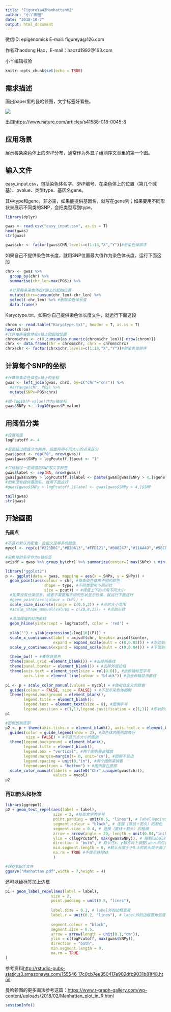 ```yaml
---
title: "FigureYa43ManhattanV2"
author: "小丫画图"
date: "2018-10-7"
output: html_document
---
```

微信ID: epigenomics  E-mail: figureya@126.com

作者Zhaodong Hao，E-mail：haozd1992@163.com

小丫编辑校验

```r
knitr::opts_chunk$set(echo = TRUE)
```

## 需求描述

画出paper里的曼哈顿图，文字标签好看些。

![](example.png)

出自<https://www.nature.com/articles/s41588-018-0045-8>

## 应用场景

展示每条染色体上的SNP分布，通常作为外显子组测序文章里的第一个图。

## 输入文件

easy_input.csv，包括染色体名字、SNP编号、在染色体上的位置（第几个碱基）、pvalue、类型type、基因名gene。

其中type和gene，非必需，如果能提供基因名，就写在gene列；如果要用不同形状来展示不同类的SNP，会把类型写到type。

```r
library(dplyr)

gwas <- read.csv("easy_input.csv", as.is = T)
head(gwas)
str(gwas)

gwas$chr <- factor(gwas$CHR,levels=c(1:18,"X","Y"))#给染色体排序
```

如果自己不提供染色体长度，就用SNP位置最大值作为染色体长度，运行下面这段
```r
chrx <- gwas %>% 
  group_by(chr) %>% 
  summarise(chr_len=max(POS)) %>% 
  
  #计算每条染色体在x轴上的起始位置
  mutate(chrx=cumsum(chr_len)-chr_len) %>%
  select(-chr_len) %>% #删除染色体长度
  data.frame()
```

Karyotype.txt，如果你自己提供染色体长度文件，就运行下面这段
```r
chrom <- read.table("Karyotype.txt", header = T, as.is = T)
head(chrom)
#计算每条染色体在x轴上的起始位置
chrom$chrx <- c(0,cumsum(as.numeric(chrom$chr_len))[-nrow(chrom)])
chrx <- data.frame(chr = chrom$chr, chrx = chrom$chrx)
chrx$chr <- factor(chrx$chr,levels=c(1:18,"X","Y"))#给染色体排序
```

## 计算每个SNP的坐标

```r
#计算每条染色体在x轴上的坐标
gwas <- left_join(gwas, chrx, by=c("chr"="chr")) %>%
  #arrange(chr, POS) %>%
  mutate(SNPx=POS+chrx)

#取-log10(P-value)作为y轴坐标
gwas$SNPy <- -log10(gwas$P_value)
```

## 用阈值分类

```r
#设置阈值
logPcutoff <- 4

#是否超过阈值分为两类，后面将用不同大小的点来区分
gwas$pcut <- rep("0", nrow(gwas))
gwas[gwas$SNPy > logPcutoff,]$pcut <- "1"

#只给超过一定阈值的SNP写文字标签
gwas$label <- rep(NA, nrow(gwas))
gwas[gwas$SNPy > logPcutoff,]$label <- paste(gwas[gwas$SNPy > 4,]$gene,gwas[gwas$SNPy > 4,]$SNP,sep = "\n")
#如果没有提供基因名，就用下面这行
#gwas[gwas$SNPy > logPcutoff,]$label <- gwas[gwas$SNPy > 4,]$SNP

tail(gwas)
str(gwas)
```

## 开始画图

#### 先画点

```r
#不喜欢默认的配色，自定义足够多的颜色
mycol <- rep(c("#223D6C","#D20A13","#FFD121","#088247","#11AA4D","#58CDD9","#7A142C","#5D90BA","#431A3D","#91612D","#6E568C","#E0367A","#D8D155","#64495D","#7CC767"),2)

#染色体的名字作为x轴标签
axisdf = gwas %>% group_by(chr) %>% summarize(center=( max(SNPx) + min(SNPx) ) / 2 )

library("ggplot2")
p <- ggplot(data = gwas, mapping = aes(x = SNPx, y = SNPy)) + 
  geom_point(aes(colour = chr, #每条染色体用不同的颜色
                 shape = type, #不同类型用不同形状
                 size = pcut)) + #阈值上下的点用不同大小
  #如果没有分类信息，或者不需要用不同的形状显示分类，就运行下面这行
  #geom_point(aes(colour = CHR)) +
  scale_size_discrete(range = c(0.5,2)) + #点的大小范围
  #scale_shape_manual(values = c(20,8,15)) + #点的形状
  
  #添加阈值的红色直线
  geom_hline(yintercept = logPcutoff, color = 'red') +
  
  xlab("") + ylab(expression(-log[10](P))) + 
  scale_x_continuous(label = axisdf$chr, breaks= axisdf$center,
                     expand = expand_scale(mult = c(0,0.02))) + #左边到头，右边留空
  scale_y_continuous(expand = expand_scale(mult = c(0,0.04))) + #下面到头，上面留空
  
  theme_bw() + #去除背景色
  theme(panel.grid =element_blank()) + #去除网格线
  theme(panel.border = element_blank()) + #去除外层边框
  theme(axis.text = element_text(size = rel(0.8)), #坐标轴标签字号
        axis.line = element_line(colour = "black")) #沿坐标轴显示直线
  
p1 <- p + scale_color_manual(values = mycol) + #使用自定义的颜色
  guides(colour = FALSE, size = FALSE) + #不显示染色体图例
  theme(legend.background = element_blank(), 
        legend.title = element_blank(),
        legend.text = element_text(size = 8), #图例字号
        legend.position = c(1,1),legend.justification = c(1,1)) #形状的图例放在右上角
p1

#图例放到底部
p2 <- p + theme(axis.ticks.x = element_blank(), axis.text.x = element_blank()) +#去除x轴刻度和标签
  guides(color = guide_legend(nrow = 2), #染色体的图例排两行
         size = FALSE) + #不显示点大小的图例
  theme(legend.background = element_blank(), 
        legend.title = element_blank(),
        legend.box = "vertical", #两个图例垂直摆放
        legend.margin=margin(t= 0, unit='cm'), #图例不留边
        legend.spacing = unit(0,"in"), #两个图例紧挨着
        legend.position = "bottom") + #图例放在底部
  scale_color_manual(labels = paste0("Chr",unique(gwas$chr)),
                     values = mycol)
p2
```

### 再加箭头和标签

```r
library(ggrepel)
p2 + geom_text_repel(aes(label = label), 
                     size = 2, #标签文字的字号
                     point.padding = unit(0.5, "lines"), # label与point之间的连接显示
                     segment.colour = "black", # 连接（直线＋箭头）的颜色
                     segment.size = 0.4, # 连接（直线＋箭头）的粗细
                     arrow = arrow(angle = 20, length = unit(0.04,"inches")), # 箭头设置参考?arrow
                     ylim = c(logPcutoff, max(gwas$SNPy)), # 限制label的绘图区域
                     direction = "both", # 默认在x、y轴方向上调整label的位置
                     min.segment.length = 0, #默认长度小于0.5的箭头就不画了
                     na.rm = TRUE #不提示移除NA
                     )

#保存到pdf文件
ggsave("Manhattan.pdf",width = 7,height = 4)
```

还可以给标签加上边框

```r
p1 + geom_label_repel(aes(label = label),
                    size = 2,
                    point.padding = unit(0.5, "lines"), 
                    
                    label.size = 0.1, # label外的边框宽度
                    label.r = unit(0.2, "lines"), # label外的边框直角弧度
                    
                    segment.colour = "black", 
                    segment.size = 0.5, 
                    arrow = arrow(length = unit(0.1,"cm")), 
                    ylim = c(logPcutoff, max(gwas$SNPy)), 
                    direction = "both", 
                    min.segment.length = 0,
                    na.rm = TRUE 
)
```

参考资料<http://rstudio-pubs-static.s3.amazonaws.com/155546_17c0cb7ee350417e902dfb9031b81f48.html>

曼哈顿图的更多画法参考这篇：<https://www.r-graph-gallery.com/wp-content/uploads/2018/02/Manhattan_plot_in_R.html>

```r
sessionInfo()
```

